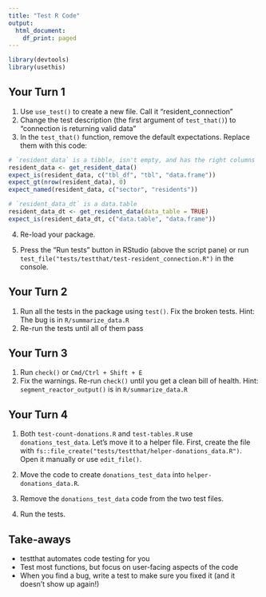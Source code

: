 ```yaml
---
title: "Test R Code"
output:
  html_document:
    df_print: paged
---
```


```r
library(devtools)
library(usethis)
```

## Your Turn 1

1. Use `use_test()` to create a new file. Call it "resident_connection"
2. Change the test description (the first argument of `test_that()`)  to "connection is returning valid data"
3. In the `test_that()` function, remove the default expectations. Replace them with this code:

```r
# `resident_data` is a tibble, isn't empty, and has the right columns
resident_data <- get_resident_data()
expect_is(resident_data, c("tbl_df", "tbl", "data.frame"))
expect_gt(nrow(resident_data), 0)
expect_named(resident_data, c("sector", "residents"))

# `resident_data_dt` is a data.table
resident_data_dt <- get_resident_data(data_table = TRUE)
expect_is(resident_data_dt, c("data.table", "data.frame"))
```

4. Re-load your package.

5. Press the "Run tests" button in RStudio (above the script pane) or run `test_file("tests/testthat/test-resident_connection.R")` in the console.


## Your Turn 2

1. Run all the tests in the package using `test()`. Fix the broken tests.
Hint: The bug is in `R/summarize_data.R`
2. Re-run the tests until all of them pass

## Your Turn 3

1. Run `check()` or `Cmd/Ctrl + Shift + E`
2. Fix the warnings. Re-run `check()` until you get a clean bill of health.
Hint: `segment_reactor_output()` is in `R/summarize_data.R`

## Your Turn 4

1. Both `test-count-donations.R` and `test-tables.R` use `donations_test_data`. Let's move it to a helper file. First, create the file with `fs::file_create("tests/testthat/helper-donations_data.R")`. Open it manually or use `edit_file()`.

2. Move the code to create `donations_test_data` into `helper-donations_data.R`.

3. Remove the `donations_test_data` code from the two test files.

4. Run the tests.


## Take-aways

* testthat automates code testing for you
* Test most functions, but focus on user-facing aspects of the code
* When you find a bug, write a test to make sure you fixed it (and it doesn't show up again!)
